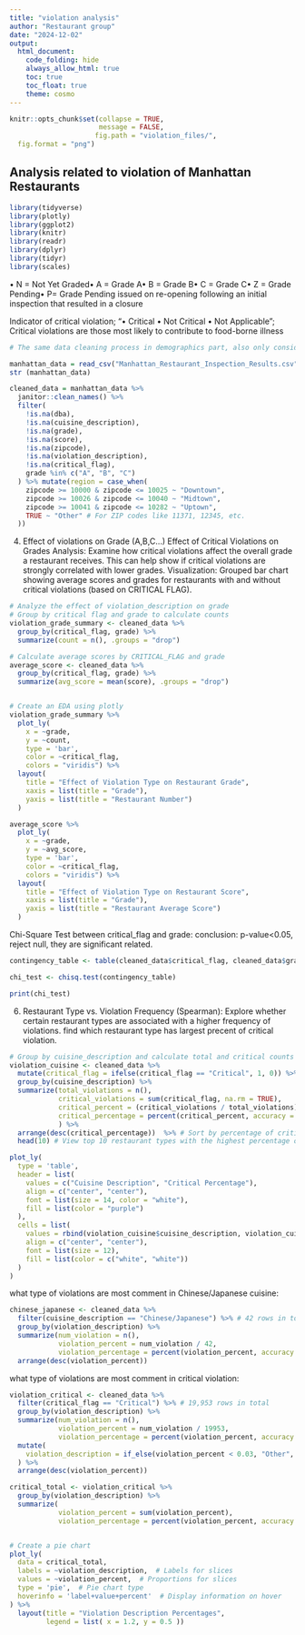```yaml
---
title: "violation analysis"
author: "Restaurant group"
date: "2024-12-02"
output: 
  html_document:
    code_folding: hide
    always_allow_html: true
    toc: true
    toc_float: true
    theme: cosmo
---
```


```r
knitr::opts_chunk$set(collapse = TRUE, 
                      message = FALSE, 
                     fig.path = "violation_files/",
  fig.format = "png")
```

## Analysis related to violation of Manhattan Restaurants
```r
library(tidyverse)
library(plotly)
library(ggplot2)
library(knitr)
library(readr)
library(dplyr)
library(tidyr)
library(scales)
```

• N = Not Yet Graded• A = Grade A• B = Grade B• C = Grade C• Z = Grade Pending• P= Grade Pending issued on re-opening following an initial inspection that resulted in a closure

Indicator of critical violation; "• Critical • Not Critical • Not Applicable"; Critical violations are those most likely to contribute to food-borne illness
```r
# The same data cleaning process in demographics part, also only consider data with valid violation_description and critical_flag, and grade A, B, C.

manhattan_data = read_csv("Manhattan_Restaurant_Inspection_Results.csv", na = c("NA", "", "."))
str (manhattan_data)

cleaned_data = manhattan_data %>%
  janitor::clean_names() %>%  
  filter(
    !is.na(dba),                         
    !is.na(cuisine_description),       
    !is.na(grade),                       
    !is.na(score),                       
    !is.na(zipcode),
    !is.na(violation_description),
    !is.na(critical_flag),
    grade %in% c("A", "B", "C")
  ) %>% mutate(region = case_when(
    zipcode >= 10000 & zipcode <= 10025 ~ "Downtown",
    zipcode >= 10026 & zipcode <= 10040 ~ "Midtown",
    zipcode >= 10041 & zipcode <= 10282 ~ "Uptown",
    TRUE ~ "Other" # For ZIP codes like 11371, 12345, etc.
  ))
```

4. Effect of violations on Grade (A,B,C…) Effect of Critical Violations on Grades
Analysis: Examine how critical violations affect the overall grade a restaurant receives. This can help show if critical violations are strongly correlated with lower grades.
Visualization: Grouped bar chart showing average scores and grades for restaurants with and without critical violations (based on CRITICAL FLAG). 

```r
# Analyze the effect of violation_description on grade
# Group by critical flag and grade to calculate counts
violation_grade_summary <- cleaned_data %>%
  group_by(critical_flag, grade) %>%
  summarize(count = n(), .groups = "drop")

# Calculate average scores by CRITICAL_FLAG and grade
average_score <- cleaned_data %>%
  group_by(critical_flag, grade) %>%
  summarize(avg_score = mean(score), .groups = "drop")


# Create an EDA using plotly
violation_grade_summary %>% 
  plot_ly(
    x = ~grade, 
    y = ~count,
    type = 'bar',
    color = ~critical_flag,
    colors = "viridis") %>% 
  layout(
    title = "Effect of Violation Type on Restaurant Grade",
    xaxis = list(title = "Grade"),   
    yaxis = list(title = "Restaurant Number") 
  )

average_score %>% 
  plot_ly(
    x = ~grade, 
    y = ~avg_score,
    type = 'bar',
    color = ~critical_flag,
    colors = "viridis") %>% 
  layout(
    title = "Effect of Violation Type on Restaurant Score",
    xaxis = list(title = "Grade"),   
    yaxis = list(title = "Restaurant Average Score") 
  )
```

Chi-Square Test between critical_flag and grade:
conclusion: p-value<0.05, reject null, they are significant related.
```r
contingency_table <- table(cleaned_data$critical_flag, cleaned_data$grade)

chi_test <- chisq.test(contingency_table)

print(chi_test)


```

6. Restaurant Type vs. Violation Frequency (Spearman):
Explore whether certain restaurant types are associated with a higher frequency of violations. find which restaurant type has largest precent of critical violation.
```r
# Group by cuisine_description and calculate total and critical counts
violation_cuisine <- cleaned_data %>%
  mutate(critical_flag = ifelse(critical_flag == "Critical", 1, 0)) %>%
  group_by(cuisine_description) %>%
  summarize(total_violations = n(),
            critical_violations = sum(critical_flag, na.rm = TRUE),
            critical_percent = (critical_violations / total_violations),
            critical_percentage = percent(critical_percent, accuracy = 0.01)
            ) %>%
  arrange(desc(critical_percentage))  %>% # Sort by percentage of critical violations 
  head(10) # View top 10 restaurant types with the highest percentage of critical violations

plot_ly(
  type = 'table',
  header = list(
    values = c("Cuisine Description", "Critical Percentage"),
    align = c("center", "center"),
    font = list(size = 14, color = "white"),
    fill = list(color = "purple")
  ),
  cells = list(
    values = rbind(violation_cuisine$cuisine_description, violation_cuisine$critical_percentage),
    align = c("center", "center"),
    font = list(size = 12),
    fill = list(color = c("white", "white"))
  )
)
```
what type of violations are most comment in Chinese/Japanese cuisine:
```r
chinese_japanese <- cleaned_data %>%
  filter(cuisine_description == "Chinese/Japanese") %>% # 42 rows in total
  group_by(violation_description) %>%
  summarize(num_violation = n(),
            violation_percent = num_violation / 42,  
            violation_percentage = percent(violation_percent, accuracy = 0.01)) %>%
  arrange(desc(violation_percent))


```
what type of violations are most comment in critical violation:
```r
violation_critical <- cleaned_data %>%
  filter(critical_flag == "Critical") %>% # 19,953 rows in total
  group_by(violation_description) %>%
  summarize(num_violation = n(),
            violation_percent = num_violation / 19953,  
            violation_percentage = percent(violation_percent, accuracy = 0.01)) %>%
  mutate(
    violation_description = if_else(violation_percent < 0.03, "Other", violation_description)  # Reassign small categories to "Other"
  ) %>%
  arrange(desc(violation_percent))

critical_total <- violation_critical %>%
  group_by(violation_description) %>%
  summarize(
            violation_percent = sum(violation_percent),  
            violation_percentage = percent(violation_percent, accuracy = 0.01))


# Create a pie chart
plot_ly(
  data = critical_total,
  labels = ~violation_description,  # Labels for slices
  values = ~violation_percent,  # Proportions for slices
  type = 'pie',  # Pie chart type
  hoverinfo = 'label+value+percent'  # Display information on hover
) %>%
  layout(title = "Violation Description Percentages",
         legend = list( x = 1.2, y = 0.5 ))


```